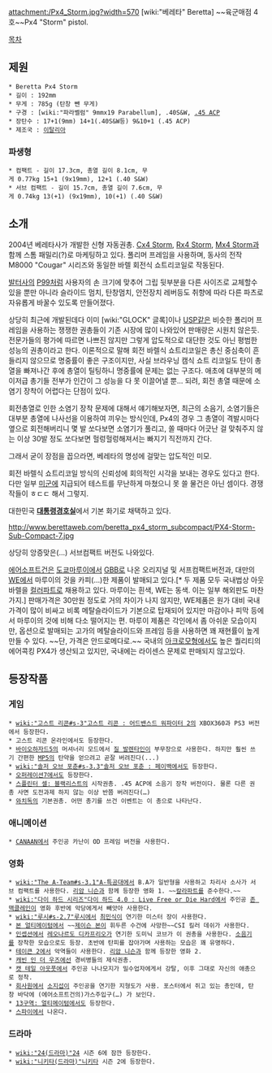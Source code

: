 attachment:/Px4_Storm.jpg?width=570
[wiki:"베레타" Beretta] ~~육군매점 4호~~Px4 "Storm" pistol.

[[목차]]

== 제원 ==
 * Beretta Px4 Storm
 * 길이 : 192mm 
 * 무게 : 785g (탄창 뺀 무게)
 * 구경 : [wiki:"파라벨럼" 9mmx19 Parabellum], .40S&W, [[.45 ACP]]
 * 장탄수 : 17+1(9mm) 14+1(.40S&W등) 9&10+1 (.45 ACP)
 * 제조국 : [[이탈리아]]

=== 파생형 ===
 * 컴팩트 - 길이 17.3cm, 총열 길이 8.1cm, 무게 0.77kg 15+1 (9x19mm), 12+1 (.40 S&W) 
 * 서브 컴팩트 - 길이 15.7cm, 총열 길이 7.6cm, 무게 0.74kg 13(+1) (9x19mm), 10(+1) (.40 S&W)

== 소개 ==
2004년 베레타사가 개발한 신형 자동권총. [[Cx4 Storm]], [[Rx4 Storm]], [[Mx4 Storm]]과 함께 스톰 패밀리(?)로 마케팅하고 있다. 폴리머 프레임을 사용하며, 동사의 전작 M8000 "Cougar" 시리즈와 동일한 바렐 회전식 쇼트리코일로 작동된다.

[[발터]]사의 [[P99]]처럼 사용자의 손 크기에 맞추어 그립 뒷부분을 다른 사이즈로 교체할수 있을 뿐만 아니라 슬라이드 멈치, 탄창멈치, 안전장치 레버등도 취향에 따라 다른 파츠로 자유롭게 바꿀수 있도록 만들어졌다.

상당히 최근에 개발된데다 이미 [wiki:"GLOCK" 글록]이나 [[USP]]같은 비슷한 폴리머 프레임을 사용하는 쟁쟁한 권총들이 기존 시장에 많이 나와있어 판매량은 시원치 않은듯. 전문가들의 평가에 따르면 나쁘진 않지만 그렇게 압도적으로 대단한 것도 아닌 평범한 성능의 권총이라고 한다. 이론적으로 말해 회전 바렐식 쇼트리코일은 총신 중심축이 흔들리지 않으므로 명중률이 좋은 구조이지만, 사실 브라우닝 캠식 쇼트 리코일도 탄이 총열을 빠져나간 후에 총열이 틸팅하니 명중률에 문제는 없는 구조다. 애초에 대부분의 메이저급 총기들 전부가 인간이 그 성능을 다 못 이끌어낼 뿐... 되려, 회전 총열 때문에 소염기 장착이 어렵다는 단점이 있다.

회전총열로 인한 소염기 장착 문제에 대해서 얘기해보자면, 최근의 소음기, 소염기들은 대부분 총열에 나사선을 이용하여 끼우는 방식인데, Px4의 경우 그 총열이 격발시마다 옆으로 회전해버리니 몇 발 쏘다보면 소염기가 풀리고, 쏠 때마다 어긋난 걸 맞춰주지 않는 이상 30발 정도 쏘다보면 헐렁헐렁해져서는 빠지기 직전까지 간다.

그래서 굳이 장점을 꼽으라면, 베레타의 명성에 걸맞는 압도적인 미모.

회전 바렐식 쇼트리코일 방식의 신뢰성에 회의적인 시각을 보내는 경우도 있다고 한다. 다만 일부 [[미군]]에 지급되어 테스트를 무난하게 마쳤으니 못 쓸 물건은 아닌 셈이다. 경쟁작들이 ㅎㄷㄷ 해서 그렇지.

대한민국 '''[[대통령경호실]]'''에서 기본 화기로 채택하고 있다.

http://www.berettaweb.com/beretta_px4_storm_subcompact/PX4-Storm-Sub-Compact-7.jpg

상당히 앙증맞은(...) 서브컴팩트 버전도 나와있다.

[[에어소프트건]]은 [[도쿄마루이]]에서 [[GBB]]로 나온 오리지널 및 서프컴팩트버전과, 대만의 [[WE]]에서 마루이의 것을 카피(…)한 제품이 발매되고 있다.[* 두 제품 모두 국내법상 아웃바렐을 [[컬러파트]]로 채용하고 있다. 마루이는 흰색, WE는 동색. 이는 일부 해외판도 마찬가지.] 판매가격은 30만원 정도로 거의 차이가 나지 않지만, WE제품은 원가 대비 국내 가격이 많이 비싸고 비록 메탈슬라이드가 기본으로 탑재되어 있지만 마감이나 피막 등에서 마루이의 것에 비해 다소 떨어지는 편. 마루이 제품은 각인에서 좀 아쉬운 모습이지만, 옵션으로 발매되는 고가의 메탈슬라이드와 프레임 등을 사용하면 꽤 재현률이 높게 만들 수 있다. ~~단, 가격은 안드로메다로.~~ 국내의 [[아크로모형]]에서도 높은 퀄리티의 에어콕킹 PX4가 생산되고 있지만, 국내에는 라이센스 문제로 판매되지 않고있다.

== 등장작품 ==
=== 게임 ===
 * [[wiki:"고스트 리콘#s-3"고스트 리콘 : 어드밴스드 워파이터 2]]의 XBOX360과 PS3 버전에서 등장한다.
 * 고스트 리콘 온라인에서도 등장한다.
 * [[바이오하자드5]]의 머셔너리 모드에서 [[질 발렌타인]]이 부무장으로 사용한다. 하지만 훨씬 쓰기 간편한 [[MP5]]의 탄약을 얻으려고 곧잘 버려진다(...)
 * [[wiki:"솔저 오브 포춘#s-3.3"솔저 오브 포춘 : 페이백]]에서도 등장한다.
 * [[오퍼레이션7]]에서도 등장한다.
 * [[스플린터 셀: 블랙리스트]]의 시작권총. .45 ACP에 소음기 장착 버전이다. 물론 다른 권총 사면 도전과제 하지 않는 이상 반쯤 버려진다(…)
 * [[와치독]]의 기본권총. 어떤 총기를 쓰건 이벤트는 이 총으로 나타난다.

=== 애니메이션 ===
 * [[CANAAN]]에서 주인공 카난이 OD 프레임 버전을 사용한다.

=== 영화 ===
 * [[wiki:"The A-Team#s-3.1"A-특공대]]에서 B.A가 일반형을 사용하고 차리사 소사가 서브 컴팩트를 사용한다. [[리암 니슨]]과 함께 등장한 영화 1. ~~[[칼라파트]]를 준수한다.~~
 * [[wiki:"다이 하드 시리즈"다이 하드 4.0 : Live Free or Die Hard]]에서 주인공 [[존 맥클레인]]이 영화 후반에 악당에게서 빼앗아 사용한다.
 * [[wiki:"루시#s-2.7"루시]]에서 [[최민식]]이 연기한 미스터 장이 사용한다.
 * [[본 얼티메이텀]]에서 ~~[[제이슨 본]]이 휘두른 수건에 사망한~~CSI 킬러 데쉬가 사용한다.
 * [[인셉션]]에서 [[레오나르도 디카프리오]]가 연기한 도미닉 코브가 이 권총을 사용한다. [[소음기]]를 장착한 모습으로도 등장. 초반에 탄피를 잡아가며 사용하는 모습은 꽤 유명하다.
 * [[테이큰 2]]에서 악역들이 사용한다. [[리암 니슨]]과 함께 등장한 영화 2.
 * [[캐빈 인 더 우즈]]에선 경비병들의 제식권총.
 * [[캣 테일 아웃풋]]에서 주인공 나나모지가 밀수업자에게서 강탈, 이후 그대로 자신의 애총으로 정착. 
 * [[회사원]]에서 [[소지섭]]이 주인공을 연기한 지형도가 사용. 포스터에서 쥐고 있는 총인데, 탄창 바닥에 (에어소프트건의)가스주입구(…) 가 보인다.
 * [[13구역: 얼티메이텀]]에서도 등장한다.
 * [[스파이]]에서 나온다.

=== 드라마 ===
 * [[wiki:"24(드라마)"24]] 시즌 6에 잠깐 등장한다.
 * [[wiki:"니키타(드라마)"니키타]] 시즌 2에 등장한다.
